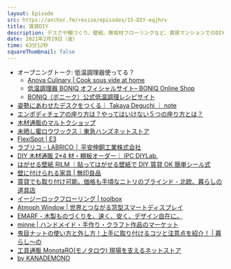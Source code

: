 ```yaml
---
layout: Episode
src: https://anchor.fm/resize/episodes/15-DIY-eqjhrv
title: 賃貸DIY
description: デスクや棚づくり、壁紙、無垢材フローリングなど、賃貸マンションでのDIYについて話しました。
date: 2021年2月19日（金）
time: 63分12秒
squareThumbnail: false
---
```


- オープニングトーク: 低温調理器使ってる？
  - [Anova Culinary | Cook sous vide at home](https://anovaculinary.com/?lang=ja)
  - [低温調理器 BONIQ オフィシャルサイト– BONIQ Online Shop](https://boniq.store/)
  - [BONIQ（ボニーク）公式低温調理レシピサイト](https://boniq.jp/recipe/)
- [姿勢にあわせたデスクをつくる｜ Takaya Deguchi ｜ note](https://note.com/dex1t/n/nc6ad77c7a647)
- [エンボディチェアの座り方は？やってはいけない５つの座り方とは？](https://isubu.net/embody-chair-suwarikata.html)
- [木材通販のマルトクショップ](https://shop.woodworks-marutoku.com/)
- [未晒し蜜ロウワックス｜東急ハンズネットストア](https://hands.net/goods/4560293010248/)
- [FlexiSpot | E3](https://flexispot.jp/desk/height-adjustable-desks/e3.html)
- [ラブリコ - LABRICO │ 平安伸銅工業株式会社](https://www.heianshindo.co.jp/labrico/)
- [DIY 木材通販 2×4 材・棚板オーダー｜ IPC DIYLab.](https://diy-lab.jp/)
- [はがせる壁紙 RILM ｜貼ってはがせる壁紙で DIY 賃貸 OK 簡単シール式](https://rilm-wall.com/)
- [壁に付けられる家具 | 無印良品](https://www.muji.com/jp/ja/store/cmdty/section/S02710)
- [賃貸でも取り付け可能。価格も手頃なニトリのブラインド - 北欧、暮らしの道具店](https://hokuohkurashi.com/note/166254)
- [イージーロックフローリング | toolbox](https://www.r-toolbox.jp/service/%e3%82%a4%e3%83%bc%e3%82%b8%e3%83%bc%e3%83%ad%e3%83%83%e3%82%af%e3%83%95%e3%83%ad%e3%83%bc%e3%83%aa%e3%83%b3%e3%82%b0/)
- [Atmoph Window | 世界とつながる窓型スマートディスプレイ](https://atmoph.com/ja/)
- [EMARF - 木製ものづくりを、速く、安く、デザイン自在に。](https://emarf.co/)
- [minne | ハンドメイド・手作り・クラフト作品のマーケット](https://minne.com/)
- [鬼目ナットの使い方と外し方！上手に取り付けるコツと注意点を紹介！ | 暮らし〜の](https://kurashi-no.jp/I0013816)
- [工具通販 MonotaRO(モノタロウ) 現場を支えるネットストア](https://www.monotaro.com/)
- [by KANADEMONO](https://kanademono.design/)
